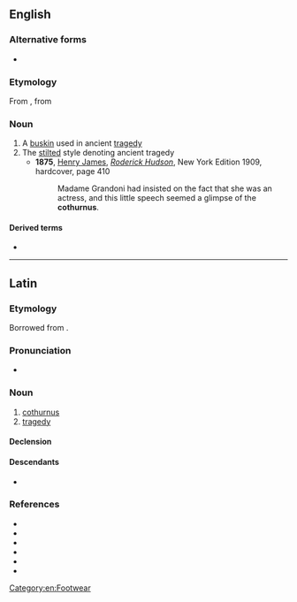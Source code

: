==English==
{{wikipedia}}

===Alternative forms===
* {{l|en|cothurn}}

===Etymology===
From {{etyl|la|en}} {{m|la|cothurnus}}, from {{etyl|grc|en}} {{m|grc|κόθορνος}}

===Noun===
{{en-noun|cothurni}}

# A [[buskin]] used in ancient [[tragedy]]
# The [[stilted]] style denoting ancient tragedy
#* '''1875''', [[w:Henry James|Henry James]], ''[[w:Roderick Hudson|Roderick Hudson]]'', New York Edition 1909, hardcover, page 410
#*: Madame Grandoni had insisted on the fact that she was an actress, and this little speech seemed a glimpse of the '''cothurnus'''.

====Derived terms====
* {{l|en|cothurnal}}

[[Category:en:Footwear]]

----

==Latin==

===Etymology===
Borrowed from {{bor|la|grc|κόθορνος}}.

===Pronunciation===
* {{la-IPA|cothurnus}}

===Noun===
{{la-noun|cothurnus<2>}}

# [[#English|cothurnus]]
# [[tragedy]] {{gloss|dramatic or poetic style}}

====Declension====
{{la-ndecl|cothurnus<2>}}

====Descendants====
* {{desc|ru|коту́рн}}

===References===
* {{R:L&S}}
* {{R:Elementary Lewis}}
* {{R:du Cange}}
* {{R:Gaffiot}}
* {{R:Peck}}
* {{R:Smith's Antiquities}}